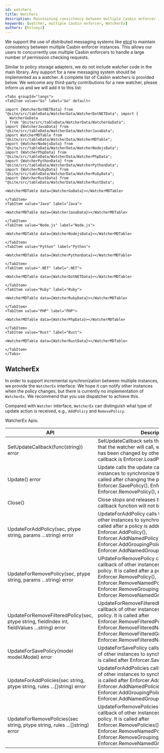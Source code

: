 ```yaml
---
id: watchers
title: Watchers
description: Maintaining consistency between multiple Casbin enforcer instances
keywords: [watcher, multiple Casbin enforcer, WatcherEx]
authors: [hsluoyz]
---
```




We support the use of distributed messaging systems like [etcd](https://github.com/coreos/etcd) to maintain consistency between multiple Casbin enforcer instances. This allows our users to concurrently use multiple Casbin enforcers to handle a large number of permission checking requests.

Similar to policy storage adapters, we do not include watcher code in the main library. Any support for a new messaging system should be implemented as a watcher. A complete list of Casbin watchers is provided below. We welcome any third-party contributions for a new watcher, please inform us and we will add it to this list:

```mdx-code-block
<Tabs groupId="langs">
<TabItem value="Go" label="Go" default>

import {WatcherDotNETData} from "@site/src/tableData/WatcherData/WatcherDotNETData"; import {
  WatcherGoData
} from "@site/src/tableData/WatcherData/WatcherGoData";
import {WatcherJavaData} from "@site/src/tableData/WatcherData/WatcherJavaData";
import WatcherMDTable from "@site/src/tableData/WatcherData/WatcherMDTable";
import {WatcherNodejsData} from "@site/src/tableData/WatcherData/WatcherNodejsData";
import {WatcherPhpData} from "@site/src/tableData/WatcherData/WatcherPhpData";
import {WatcherPythonData} from "@site/src/tableData/WatcherData/WatcherPythonData";
import {WatcherRubyData} from "@site/src/tableData/WatcherData/WatcherRubyData";
import {WatcherRustData} from "@site/src/tableData/WatcherData/WatcherRustData";

<WatcherMDTable data={WatcherGoData}></WatcherMDTable>
```

```mdx-code-block
</TabItem>
<TabItem value="Java" label="Java">

<WatcherMDTable data={WatcherJavaData}></WatcherMDTable>
  ```

```mdx-code-block
</TabItem>
<TabItem value="Node.js" label="Node.js">

<WatcherMDTable data={WatcherNodejsData}></WatcherMDTable>
```

```mdx-code-block
</TabItem>
<TabItem value="Python" label="Python">

<WatcherMDTable data={WatcherPythonData}></WatcherMDTable>
```

```mdx-code-block
</TabItem>
<TabItem value=".NET" label=".NET">

<WatcherMDTable data={WatcherDotNETData}></WatcherMDTable>
```

```mdx-code-block
</TabItem>
<TabItem value="Ruby" label="Ruby">

<WatcherMDTable data={WatcherRubyData}></WatcherMDTable>
```

```mdx-code-block
</TabItem>
<TabItem value="PHP" label="PHP">

<WatcherMDTable data={WatcherPhpData}></WatcherMDTable>
```

```mdx-code-block
</TabItem>
<TabItem value="Rust" label="Rust">

<WatcherMDTable data={WatcherRustData}></WatcherMDTable>
```

```mdx-code-block
</TabItem>
</Tabs>
```

## WatcherEx

In order to support incremental synchronization between multiple instances, we provide the `WatcherEx` interface. We hope it can notify other instances when the policy changes, but there is currently no implementation of `WatcherEx`. We recommend that you use dispatcher to achieve this.

Compared with `Watcher` interface, `WatcherEx` can distinguish what type of update action is received, e.g., `AddPolicy` and `RemovePolicy`.

WatcherEx Apis:

| API                                                                                           | Description                                                                                                                                                                                                                                                                                 |
|-----------------------------------------------------------------------------------------------|---------------------------------------------------------------------------------------------------------------------------------------------------------------------------------------------------------------------------------------------------------------------------------------------|
| SetUpdateCallback(func(string)) error                                                         | SetUpdateCallback sets the callback function that the watcher will call, when the policy in DB has been changed by other instances. A classic callback is Enforcer.LoadPolicy().                                                                                                            |
| Update() error                                                                                | Update calls the update callback of other instances to synchronize their policy. It is usually called after changing the policy in DB, like Enforcer.SavePolicy(), Enforcer.AddPolicy(), Enforcer.RemovePolicy(), etc.                                                                      |
| Close()                                                                                       | Close stops and releases the watcher, the callback function will not be called any more.                                                                                                                                                                                                    |
| UpdateForAddPolicy(sec, ptype string, params ...string) error                                 | UpdateForAddPolicy calls the update callback of other instances to synchronize their policy. It is called after a policy is added via Enforcer.AddPolicy(), Enforcer.AddNamedPolicy(), Enforcer.AddGroupingPolicy() and Enforcer.AddNamedGroupingPolicy().                                  |
| UpdateForRemovePolicy(sec, ptype string, params ...string) error                              | UPdateForRemovePolicy calls the update callback of other instances to synchronize their policy. It is called after a policy is removed by Enforcer.RemovePolicy(), Enforcer.RemoveNamedPolicy(), Enforcer.RemoveGroupingPolicy() and Enforcer.RemoveNamedGroupingPolicy().                  |
| UpdateForRemoveFilteredPolicy(sec, ptype string, fieldIndex int, fieldValues ...string) error | UpdateForRemoveFilteredPolicy calls the update callback of other instances to synchronize their policy. It is called after Enforcer.RemoveFilteredPolicy(), Enforcer.RemoveFilteredNamedPolicy(), Enforcer.RemoveFilteredGroupingPolicy() and Enforcer.RemoveFilteredNamedGroupingPolicy(). |
| UpdateForSavePolicy(model model.Model) error                                                  | UpdateForSavePolicy calls the update callback of other instances to synchronize their policy. It is called after Enforcer.SavePolicy()                                                                                                                                                      |
| UpdateForAddPolicies(sec string, ptype string, rules ...[]string) error                       | UpdateForAddPolicies calls the update callback of other instances to synchronize their policy. It is called after Enforcer.AddPolicies(), Enforcer.AddNamedPolicies(), Enforcer.AddGroupingPolicies() and Enforcer.AddNamedGroupingPolicies().                                              |
| UpdateForRemovePolicies(sec string, ptype string, rules ...[]string) error                    | UpdateForRemovePolicies calls the update callback of other instances to synchronize their policy. It is called after  Enforcer.RemovePolicies(), Enforcer.RemoveNamedPolicies(), Enforcer.RemoveGroupingPolicies() and Enforcer.RemoveNamedGroupingPolicies().                              |
